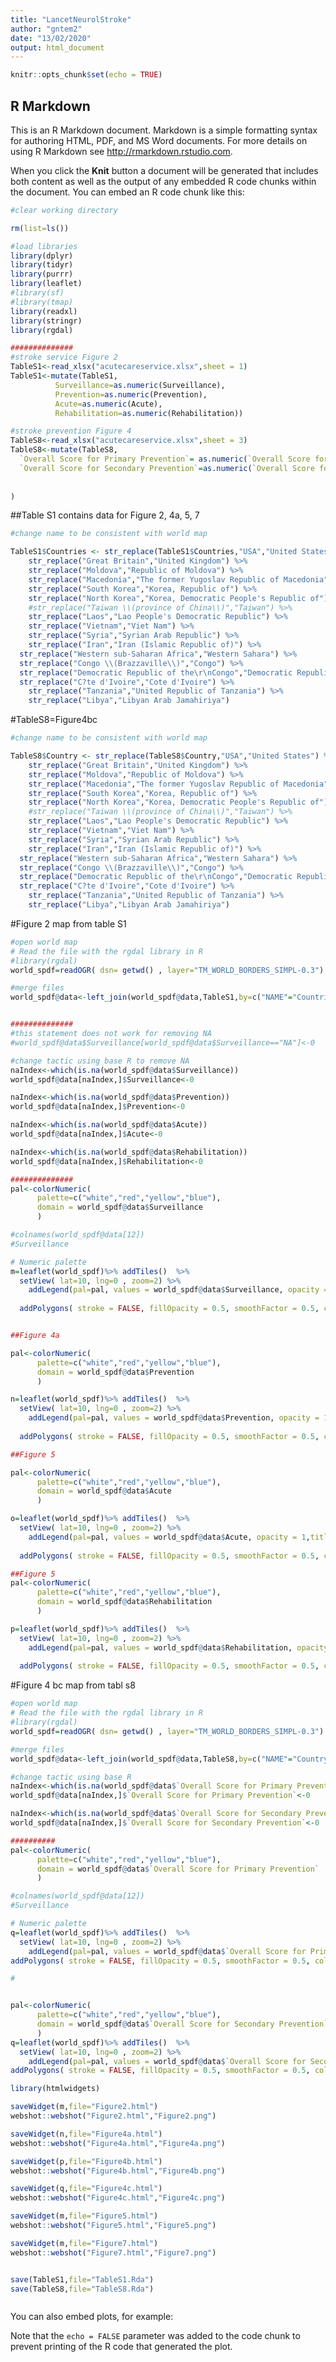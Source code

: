 ---
title: "LancetNeurolStroke"
author: "gntem2"
date: "13/02/2020"
output: html_document
---

```{r setup, include=FALSE}
knitr::opts_chunk$set(echo = TRUE)
```

## R Markdown

This is an R Markdown document. Markdown is a simple formatting syntax for authoring HTML, PDF, and MS Word documents. For more details on using R Markdown see <http://rmarkdown.rstudio.com>.

When you click the **Knit** button a document will be generated that includes both content as well as the output of any embedded R code chunks within the document. You can embed an R code chunk like this:

```{r data, echo=FALSE}
#clear working directory

rm(list=ls())

#load libraries
library(dplyr)
library(tidyr)
library(purrr)
library(leaflet)
#library(sf)
#library(tmap)
library(readxl)
library(stringr)
library(rgdal)

##############
#stroke service Figure 2
TableS1<-read_xlsx("acutecareservice.xlsx",sheet = 1)
TableS1<-mutate(TableS1,
          Surveillance=as.numeric(Surveillance),
          Prevention=as.numeric(Prevention),
          Acute=as.numeric(Acute),
          Rehabilitation=as.numeric(Rehabilitation))

#stroke prevention Figure 4
TableS8<-read_xlsx("acutecareservice.xlsx",sheet = 3)
TableS8<-mutate(TableS8,
  `Overall Score for Primary Prevention`= as.numeric(`Overall Score for Primary Prevention`),
  `Overall Score for Secondary Prevention`=as.numeric(`Overall Score for Secondary Prevention`)
  
               
)

```
##Table S1 contains data for Figure 2, 4a, 5, 7
```{r map merge Figure 2, echo=FALSE}
#change name to be consistent with world map

TableS1$Countries <- str_replace(TableS1$Countries,"USA","United States") %>%
    str_replace("Great Britain","United Kingdom") %>%
    str_replace("Moldova","Republic of Moldova") %>%
    str_replace("Macedonia","The former Yugoslav Republic of Macedonia") %>%
    str_replace("South Korea","Korea, Republic of") %>%
    str_replace("North Korea","Korea, Democratic People's Republic of") %>%
    #str_replace("Taiwan \\(province of China\\)","Taiwan") %>%
    str_replace("Laos","Lao People's Democratic Republic") %>%
    str_replace("Vietnam","Viet Nam") %>%
    str_replace("Syria","Syrian Arab Republic") %>%
    str_replace("Iran","Iran (Islamic Republic of)") %>%
  str_replace("Western sub-Saharan Africa","Western Sahara") %>%
  str_replace("Congo \\(Brazzaville\\)","Congo") %>%
  str_replace("Democratic Republic of the\r\nCongo","Democratic Republic of the Congo") %>%
  str_replace("C?te d'Ivoire","Cote d'Ivoire") %>%
    str_replace("Tanzania","United Republic of Tanzania") %>%
    str_replace("Libya","Libyan Arab Jamahiriya")

```
#TableS8=Figure4bc

```{r map merge Figure 4,echo=FALSE}
#change name to be consistent with world map

TableS8$Country <- str_replace(TableS8$Country,"USA","United States") %>%
    str_replace("Great Britain","United Kingdom") %>%
    str_replace("Moldova","Republic of Moldova") %>%
    str_replace("Macedonia","The former Yugoslav Republic of Macedonia") %>%
    str_replace("South Korea","Korea, Republic of") %>%
    str_replace("North Korea","Korea, Democratic People's Republic of") %>%
    #str_replace("Taiwan \\(province of China\\)","Taiwan") %>%
    str_replace("Laos","Lao People's Democratic Republic") %>%
    str_replace("Vietnam","Viet Nam") %>%
    str_replace("Syria","Syrian Arab Republic") %>%
    str_replace("Iran","Iran (Islamic Republic of)") %>%
  str_replace("Western sub-Saharan Africa","Western Sahara") %>%
  str_replace("Congo \\(Brazzaville\\)","Congo") %>%
  str_replace("Democratic Republic of the\r\nCongo","Democratic Republic of the Congo") %>%
  str_replace("C?te d'Ivoire","Cote d'Ivoire") %>%
    str_replace("Tanzania","United Republic of Tanzania") %>%
    str_replace("Libya","Libyan Arab Jamahiriya")

```



#Figure 2 map from table S1

```{r map, echo=FALSE}
#open world map
# Read the file with the rgdal library in R
#library(rgdal)
world_spdf=readOGR( dsn= getwd() , layer="TM_WORLD_BORDERS_SIMPL-0.3")

#merge files
world_spdf@data<-left_join(world_spdf@data,TableS1,by=c("NAME"="Countries"))


##############
#this statement does not work for removing NA
#world_spdf@data$Surveillance[world_spdf@data$Surveillance=="NA"]<-0

#change tactic using base R to remove NA
naIndex<-which(is.na(world_spdf@data$Surveillance))
world_spdf@data[naIndex,]$Surveillance<-0

naIndex<-which(is.na(world_spdf@data$Prevention))
world_spdf@data[naIndex,]$Prevention<-0

naIndex<-which(is.na(world_spdf@data$Acute))
world_spdf@data[naIndex,]$Acute<-0

naIndex<-which(is.na(world_spdf@data$Rehabilitation))
world_spdf@data[naIndex,]$Rehabilitation<-0

##############
pal<-colorNumeric(
      palette=c("white","red","yellow","blue"),
      domain = world_spdf@data$Surveillance
      )

#colnames(world_spdf@data[12])
#Surveillance

# Numeric palette
m=leaflet(world_spdf)%>% addTiles()  %>% 
  setView( lat=10, lng=0 , zoom=2) %>%
    addLegend(pal=pal, values = world_spdf@data$Surveillance, opacity = 1,title ="Epi Surv") %>%
    
  addPolygons( stroke = FALSE, fillOpacity = 0.5, smoothFactor = 0.5, color = pal(world_spdf@data$Surveillance),popup = paste("Country=",world_spdf@data$NAME,"Surveillance=",world_spdf@data$Surveillance,"Economy=",world_spdf@data$Economy)) 


##Figure 4a

pal<-colorNumeric(
      palette=c("white","red","yellow","blue"),
      domain = world_spdf@data$Prevention
      )

n=leaflet(world_spdf)%>% addTiles()  %>% 
  setView( lat=10, lng=0 , zoom=2) %>%
    addLegend(pal=pal, values = world_spdf@data$Prevention, opacity = 1,title ="Primary & Secondary Prevention") %>%
   
  addPolygons( stroke = FALSE, fillOpacity = 0.5, smoothFactor = 0.5, color = pal(world_spdf@data$Prevention),popup = paste("Country=",world_spdf@data$NAME,"Primary & Secondary Prevention =",world_spdf@data$Prevention,"Economy=",world_spdf@data$Economy) )

##Figure 5

pal<-colorNumeric(
      palette=c("white","red","yellow","blue"),
      domain = world_spdf@data$Acute
      )

o=leaflet(world_spdf)%>% addTiles()  %>% 
  setView( lat=10, lng=0 , zoom=2) %>%
    addLegend(pal=pal, values = world_spdf@data$Acute, opacity = 1,title ="Acute") %>%
   
  addPolygons( stroke = FALSE, fillOpacity = 0.5, smoothFactor = 0.5, color = pal(world_spdf@data$Acute),popup = paste("Country=",world_spdf@data$NAME,"Acute=",world_spdf@data$Acute,"Economy=",world_spdf@data$Economy) )

##Figure 5
pal<-colorNumeric(
      palette=c("white","red","yellow","blue"),
      domain = world_spdf@data$Rehabilitation
      )

p=leaflet(world_spdf)%>% addTiles()  %>% 
  setView( lat=10, lng=0 , zoom=2) %>%
    addLegend(pal=pal, values = world_spdf@data$Rehabilitation, opacity = 1,title ="Rehabilitation") %>%
   
  addPolygons( stroke = FALSE, fillOpacity = 0.5, smoothFactor = 0.5, color = pal(world_spdf@data$Rehabilitation),popup = paste("Country=",world_spdf@data$NAME,"Rehabilitation=",world_spdf@data$Rehabilitation,"Economy=",world_spdf@data$Economy))


```
#Figure 4 bc map from tabl s8
```{r Figure 4a,echo=FALSE}
#open world map
# Read the file with the rgdal library in R
#library(rgdal)
world_spdf=readOGR( dsn= getwd() , layer="TM_WORLD_BORDERS_SIMPL-0.3")

#merge files
world_spdf@data<-left_join(world_spdf@data,TableS8,by=c("NAME"="Country"))

#change tactic using base R
naIndex<-which(is.na(world_spdf@data$`Overall Score for Primary Prevention`))
world_spdf@data[naIndex,]$`Overall Score for Primary Prevention`<-0

naIndex<-which(is.na(world_spdf@data$`Overall Score for Secondary Prevention`))
world_spdf@data[naIndex,]$`Overall Score for Secondary Prevention`<-0

##########
pal<-colorNumeric(
      palette=c("white","red","yellow","blue"),
      domain = world_spdf@data$`Overall Score for Primary Prevention`
      )

#colnames(world_spdf@data[12])
#Surveillance

# Numeric palette
q=leaflet(world_spdf)%>% addTiles()  %>% 
  setView( lat=10, lng=0 , zoom=2) %>%
    addLegend(pal=pal, values = world_spdf@data$`Overall Score for Primary Prevention`, opacity = 1,title ="Primary Prevention") %>%
addPolygons( stroke = FALSE, fillOpacity = 0.5, smoothFactor = 0.5, color = pal(world_spdf@data$`Overall Score for Primary Prevention`),popup = paste("Country=",world_spdf@data$NAME,"Primary Prevention=",world_spdf@data$`Overall Score for Primary Prevention`) )

#


pal<-colorNumeric(
      palette=c("white","red","yellow","blue"),
      domain = world_spdf@data$`Overall Score for Secondary Prevention`
      )
q=leaflet(world_spdf)%>% addTiles()  %>% 
  setView( lat=10, lng=0 , zoom=2) %>%
    addLegend(pal=pal, values = world_spdf@data$`Overall Score for Secondary Prevention`, opacity = 1,title ="Secondary Prevention") %>%
addPolygons( stroke = FALSE, fillOpacity = 0.5, smoothFactor = 0.5, color = pal(world_spdf@data$`Overall Score for Secondary Prevention`),popup = paste("Country=",world_spdf@data$NAME,"Secondary Prevention=",world_spdf@data$`Overall Score for Secondary Prevention`) )

```

```{r pics}

library(htmlwidgets)

saveWidget(m,file="Figure2.html")
webshot::webshot("Figure2.html","Figure2.png")

saveWidget(n,file="Figure4a.html")
webshot::webshot("Figure4a.html","Figure4a.png")

saveWidget(p,file="Figure4b.html")
webshot::webshot("Figure4b.html","Figure4b.png")

saveWidget(q,file="Figure4c.html")
webshot::webshot("Figure4c.html","Figure4c.png")

saveWidget(m,file="Figure5.html")
webshot::webshot("Figure5.html","Figure5.png")

saveWidget(m,file="Figure7.html")
webshot::webshot("Figure7.html","Figure7.png")


save(TableS1,file="TableS1.Rda")
save(TableS8,file="TableS8.Rda")



```




You can also embed plots, for example:

Note that the `echo = FALSE` parameter was added to the code chunk to prevent printing of the R code that generated the plot.
